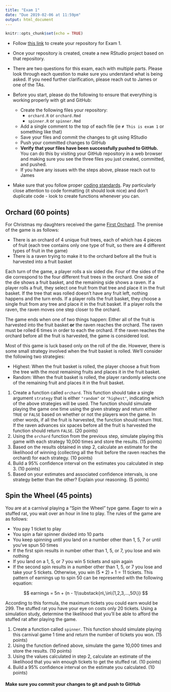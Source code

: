 ```yaml
---
title: "Exam 1"
date: "Due 2019-02-06 at 11:59pm"
output: html_document
---
```


```r
knitr::opts_chunk$set(echo = TRUE)
```

+ Follow [this link](https://classroom.github.com/a/PS6smBWu) to create your 
repository for Exam 1.

+ Once your repository is created, create a new RStudio project based on that
repository.

+ There are two questions for this exam, each with multiple parts. Please look
through each question to make sure you understand what is being asked. If you
need further clarification, please reach out to James or one of the TAs.

+ Before you start, please do the following to ensure that everything is working
properly with git and GitHub:
    + Create the following files your repository:
        + `orchard.R` or `orchard.Rmd`
        + `spinner.R` or `spinner.Rmd`
    + Add a single comment to the top of each file (ie `# This is exam 1` or 
    something like that)
    + Save your files and commit the changes to git using RStudio
    + Push your committed changes to GitHub
    + **Verify that your files have been successfully pushed to GitHub.** You
    can do this by visiting your GitHub repository in a web browser and making
    sure you see the three files you just created, committed, and pushed.
    + If you have any issues with the steps above, please reach out to James
    
+ Make sure that you follow proper [coding standards](coding-standards.html).
Pay particularly close attention to code formatting (it should look nice) and
don't duplicate code - look to create functions whenever you can.
    
## Orchard (60 points)
For Christmas my daughters received the game [First
Orchard](https://www.habausa.com/my-very-first-games-first-orchard/){target="_blank"}.
The premise of the game is as follows:

* There is an orchard of 4 unique fruit trees, each of which has 4 pieces of
fruit (each tree contains only one type of fruit, so there are 4 different types
of fruit in the game)
* There is a raven trying to make it to the orchard before all the fruit is
harvested into a fruit basket

Each turn of the game, a player rolls a six sided die. Four of the sides of the
die correspond to the four different fruit trees in the orchard. One side of the
die shows a fruit basket, and the remaining side shows a raven. If a player
rolls a fruit, they select one fruit from that tree and place it in the fruit
basket. If the tree that was rolled doesn't have any fruit left, nothing happens
and the turn ends. If a player rolls the fruit basket, they choose a single
fruit from any tree and place it in the fruit basket. If a player rolls the
raven, the raven moves one step closer to the orchard.

The game ends when one of two things happen: Either all of the fruit is
harvested into the fruit basket **or** the raven reaches the orchard. The raven
must be rolled 6 times in order to each the orchard. If the raven reaches the
orchard before all the fruit is harvested, the game is considered lost.

Most of this game is luck based only on the roll of the die. However, there is
some small strategy involved when the fruit basket is rolled. We'll consider the
following two strategies:

* Highest: When the fruit basket is rolled, the player choose a fruit from the
tree with the most remaining fruits and places it in the fruit basket.
* Random: When the fruit basket is rolled, the player randomly selects one of
the remaining fruit and places it in the fruit basket.

1. Create a function called `orchard`. This function should take a single
argument `strategy` that is either `"random"` or `"highest"`, indicating which
of the above strategies will be used. The function should simulate playing the
game one time using the given strategy and return either `TRUE` or `FALSE` based
on whether or not the players won the game. In other words, if all the fruit is
harvested, the function should return `TRUE`. If the raven advances six spaces
before all the fruit is harvested the function should return `FALSE`. (20
points)
2. Using the `orchard` function from the previous step, simulate playing this
game with each strategy 10,000 times and store the results. (15 points)
3. Based on the results obtained in step 2, calculate an estimate for the
likelihood of winning (collecting all the fruit before the raven reaches the
orchard) for each strategy. (10 points)
4. Build a 95% confidence interval on the estimates you calculated in step 3.
(10 points)
5. Based on your estimates and associated confidence intervals, is one strategy
better than the other? Explain your reasoning. (5 points)

## Spin the Wheel (45 points)
You are at a carnival playing a "Spin the Wheel" type game. Eager to win a
stuffed rat, you wait over an hour in line to play. The rules of the game are as
follows:

* You pay 1 ticket to play
* You spin a fair spinner divided into 10 parts
* You keep spinning until you land on a number other than 1, 5, 7 or until
you've spun 50 times
* If the first spin results in number other than 1, 5, or 7, you lose and win
nothing
* If you land on a 1, 5, or 7 you win 5 tickets and spin again
* If the second spin results in a number other than 1, 5, or 7 you lose and take
your 5 tickets. Otherwise, you win $(5 * 2) + 1 = 11$ tickets. This pattern of
earnings up to spin 50 can be represented with the following equation:

$$
earnings = 5n + (n - 1)\substack{n\,\in\{1,2,3,...,50\}}
$$

According to this formula, the maximum tickets you could earn would be 299. The
stuffed rat you have your eye on costs only 20 tickets. Using a simulation
study, determine the likelihood that you'll be able to afford the stuffed rat
after playing the game.

1. Create a function called `spinner`. This function should simulate playing
this carnival game 1 time and return the number of tickets you won. (15 points)
2. Using the function defined above, simulate the game 10,000 times and store
the results. (10 points)
3. Using the values calculated in step 2, calculate an estimate of the
likelihood that you win enough tickets to get the stuffed rat. (10 points)
4. Build a 95% confidence interval on the estimate you calculated. (10 points)

#### **Make sure you commit your changes to git and push to GitHub**

